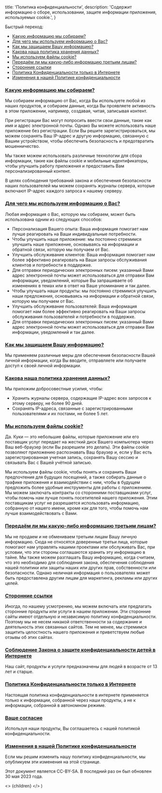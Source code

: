 
  title: 'Политика конфиденциальности',
  description:
    'Содержит информацию о сборе, использовании, защите информации приложения, используемых cookie.',
}

Быстрый переход:

- [Какую информацию мы собираем?](#collect)
- [Для чего мы используем информацию о Вас?](#use)
- [Как мы защищаем Вашу информацию?](#protect)
- [Какова наша политика хранения данных?](#data-retention)
- [Мы используем файлы cookie?](#cookies)
- [Передаём ли мы какую-либо информацию третьим лицам?](#disclose)
- [Сторонние ссылки](#third-party)
- [Политика Конфиденциальности только в Интернете](#online)
- [Изменения в нашей Политике конфиденциальности](#changes)

<a name='collect'></a>

### [Какую информацию мы собираем?](#collect)

Мы собираем информацию от Вас, когда Вы используете любой из наших продуктов, и собираем данные, когда Вы проявляете активность в этом приложении, например, создавая, читая, записывая контент.

При регистрации Вас могут попросить ввести свои данные, такие как имя и адрес электронной почты. Однако Вы можете использовать наше приложение без регистрации. Если Вы решите зарегистрироваться, мы можем сохранять Ваш IP-адрес и другую информацию, связанную с Вашим устройством, чтобы обеспечить безопасность и предотвратить мошенничество.

Мы также можем использовать различные технологии для сбора информации, такие как файлы cookie и мобильные идентификаторы, чтобы улучшить работу приложения и предоставить Вам персонализированный контент.

В целях соблюдения требований закона и обеспечения безопасности наших пользователей мы можем сохранять журналы сервера, которые включают IP-адрес каждого запроса к нашему серверу.

<a name='use'></a>

### [Для чего мы используем информацию о Вас?](#use)

Любая информация о Вас, которую мы собираем, может быть использована одним из следующих способов:

- Персонализация Вашего опыта: Ваша информация помогает нам лучше реагировать на Ваши индивидуальные потребности.
- Чтобы улучшить наше приложение: мы постоянно стремимся улучшить наше приложение, основываясь на информации и обратной связи, которую мы получаем от Вас.
- Улучшить обслуживание клиентов: Ваша информация помогает нам более эффективно реагировать на Ваши запросы обслуживания клиентов и потребности в поддержке.
- Для отправки периодических электронных писем: указанный Вами адрес электронной почты может использоваться для отправки Вам информации, уведомлений, которые Вы запрашиваете об изменениях в темах или в ответ на Ваше упоминание и так далее.
- Чтобы улучшать наши продукты: мы постоянно стремимся улучшить наши предложения, основываясь на информации и обратной связи, которую мы получаем от Вас.
- Улучшить обслуживание пользователей: Ваша информация помогает нам более эффективно реагировать на Ваши запросы обслуживания пользователей и потребности в поддержке.
- Для отправки периодических электронных писем: указанный Вами адрес электронной почты может использоваться для отправки Вам информации, уведомлений и так далее.

<a name='protect'></a>

### [Как мы защищаем Вашу информацию?](#protect)

Мы применяем различные меры для обеспечения безопасности Вашей личной информации, когда Вы вводите, отправляете или получаете доступ к своей личной информации.

<a name='data-retention'></a>

### [Какова наша политика хранения данных?](#data-retention)

Мы приложим добросовестные усилия, чтобы:

- Хранить журналы сервера, содержащие IP-адрес всех запросов к этому серверу, не более 90 дней.
- Сохранять IP-адреса, связанные с зарегистрированными пользователями и их постами, не более 5 лет.

<a name='cookies'></a>

### [Мы используем файлы cookie?](#cookies)

Да. Куки — это небольшие файлы, которые приложение или его поставщик услуг передает на жесткий диск Вашего компьютера через Ваш веб-браузер (если Вы разрешили это делать). Эти файлы cookie позволяют приложению распознавать Ваш браузер и, если у Вас есть зарегистрированная учетная запись, сохранять Вашу сессию и связывать Вас с Вашей учётной записью.

Мы используем файлы cookie, чтобы понять и сохранить Ваши предпочтения для будущих посещений, а также собирать данные о трафике приложения и взаимодействии с ним, чтобы в будущем предложить более удобные инструменты для работы с приложением. Мы можем заключать контракты со сторонними поставщиками услуг, чтобы помочь нам лучше понять посетителей нашего приложения. Этим поставщикам услуг не разрешается использовать информацию, собранную от нашего имени, кроме как для того, чтобы помочь нам лучше взаимодействовать с Вами.

<a name='disclose'></a>

### [Передаём ли мы какую-либо информацию третьим лицам?](#disclose)

Мы не продаем и не обмениваем третьим лицам Вашу личную информацию. Сюда не относятся доверенные третьи лица, которые помогают нам управлять нашими проектами или обслуживать Вас, при условии, что эти стороны соглашаются хранить эту информацию в тайне. Мы также можем разглашать Вашу информацию, когда считаем, что это необходимо для соблюдения закона, обеспечения соблюдения нашей политики или защиты наших или других прав, собственности или безопасности. Однако неличная информация о пользователях может быть предоставлена другим лицам для маркетинга, рекламы или других целей.

<a name='third-party'></a>

### [Сторонние ссылки](#third-party)

Иногда, по нашему усмотрению, мы можем включать или предлагать сторонние продукты или услуги в нашем приложении. Эти сторонние сайты имеют отдельную и независимую политику конфиденциальности. Поэтому мы не несем никакой ответственности за содержание и деятельность этих связанных сайтов. Тем не менее, мы стремимся защитить целостность нашего приложения и приветствуем любые отзывы об этих сайтах.

<a name='coppa'></a>

### [Соблюдение Закона о защите конфиденциальности детей в Интернете](#coppa)

Наш сайт, продукты и услуги предназначены для людей в возрасте от 13 лет и старше.

<a name='online'></a>

### [Политика Конфиденциальности только в Интернете](#online)

Настоящая политика конфиденциальности в интернете применяется только к информации, собранной через наши продукты, а не к информации, собранной в автономном режиме.

<a name='consent'></a>

### [Ваше согласие](#consent)

Используя наши продукты, Вы соглашаетесь с нашей политикой конфиденциальности.

<a name='changes'></a>

### [Изменения в нашей Политике конфиденциальности](#changes)

Если мы решим изменить нашу политику конфиденциальности, мы опубликуем эти изменения на этой странице.

Этот документ является CC-BY-SA. В последний раз он был обновлен 30 мая 2023 года.

  <>
    <DocsNextSeo title={meta.title} description={meta.description} />
    <DynamicDocsLayout title={meta.title}>{children}</DynamicDocsLayout>
  </>
)
